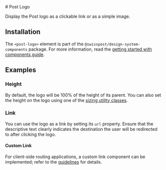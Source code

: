 
<Meta of={logoStories} />

<div className="docs-title">
 # Post Logo

  <link-design of={JSON.stringify(logoStories)}></link-design>
</div>

<PackageTag meta={meta}/>

<p className="lead">Display the Post logo as a clickable link or as a simple image.</p>

<Canvas sourceState="shown" of={logoStories.Default} />
<div className="hide-col-default">
  <Controls of={logoStories.Default} />
</div>

## Installation

The `<post-logo>` element is part of the `@swisspost/design-system-components` package.
For more information, read the [getting started with components guide](/?path=/docs/edfb619b-fda1-4570-bf25-20830303d483--docs).

## Examples

### Height

By default, the logo will be 100% of the height of its parent.
You can also set the height on the logo using one of the <a href="/?path=/docs/e728de1f-0d71-4317-8bb8-cbef0bf8d5db--docs">sizing utility classes</a>.

<Canvas of={logoStories.Height} />

### Link

You can use the logo as a link by setting its `url` property.
Ensure that the descriptive text clearly indicates the destination the user will be redirected to after clicking the logo.

<Canvas of={logoStories.Link} />

#### Custom Link

For client-side routing applications, a custom link component can be implemented; refer to the <a href="/?path=/docs/cb34361c-7d3f-4c21-bb9c-874c73e82579--docs">guidelines</a> for details.

